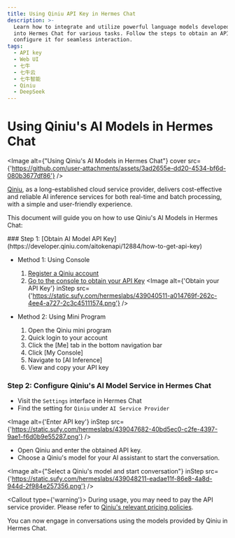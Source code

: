 ```yaml
---
title: Using Qiniu API Key in Hermes Chat
description: >-
  Learn how to integrate and utilize powerful language models developed by Qiniu
  into Hermes Chat for various tasks. Follow the steps to obtain an API key and
  configure it for seamless interaction.
tags:
  - API key
  - Web UI
  - 七牛
  - 七牛云
  - 七牛智能
  - Qiniu
  - DeepSeek
---
```


# Using Qiniu's AI Models in Hermes Chat

<Image alt={"Using Qiniu's AI Models in Hermes Chat"} cover src={'https://github.com/user-attachments/assets/3ad2655e-dd20-4534-bf6d-080b3677df86'} />

[Qiniu](https://www.qiniu.com), as a long-established cloud service provider, delivers cost-effective and reliable AI inference services for both real-time and batch processing, with a simple and user-friendly experience.

This document will guide you on how to use Qiniu's AI Models in Hermes Chat:

<Steps>
  ### Step 1: [Obtain AI Model API Key](https://developer.qiniu.com/aitokenapi/12884/how-to-get-api-key)

  - Method 1: Using Console

    1. [Register a Qiniu account](https://s.qiniu.com/umqq6n?ref=developer.qiniu.com\&s_path=%2Faitokenapi%2F12884%2Fhow-to-get-api-key)
    2. [Go to the console to obtain your API Key](https://portal.qiniu.com/ai-inference/api-key)
       <Image alt={'Obtain your API Key'} inStep src={'https://static.sufy.com/hermeslabs/439040511-a014769f-262c-4ee4-a727-2c3c45111574.png'} />

  - Method 2: Using Mini Program
    1. Open the Qiniu mini program
    2. Quick login to your account
    3. Click the \[Me] tab in the bottom navigation bar
    4. Click \[My Console]
    5. Navigate to \[AI Inference]
    6. View and copy your API key

  ### Step 2: Configure Qiniu's AI Model Service in Hermes Chat

  - Visit the `Settings` interface in Hermes Chat
  - Find the setting for `Qiniu` under `AI Service Provider`

  <Image alt={'Enter API key'} inStep src={'https://static.sufy.com/hermeslabs/439047682-40bd5ec0-c2fe-4397-9ae1-f6d0b9e55287.png'} />

  - Open Qiniu and enter the obtained API key.
  - Choose a Qiniu's model for your AI assistant to start the conversation.

  <Image alt={"Select a Qiniu's model and start conversation"} inStep src={'https://static.sufy.com/hermeslabs/439048211-eadae11f-86e8-4a8d-944d-2f984e257356.png'} />

  <Callout type={'warning'}>
    During usage, you may need to pay the API service provider. Please refer to [Qiniu's relevant pricing policies](https://developer.qiniu.com/aitokenapi/12898/ai-token-api-pricing).
  </Callout>
</Steps>

You can now engage in conversations using the models provided by Qiniu in Hermes Chat.
